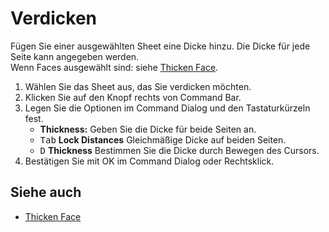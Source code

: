 
# Verdicken

<Reference shortcut="" command="Thicken" button="Rechts von Command Bar" />

Fügen Sie einer ausgewählten Sheet eine Dicke hinzu. Die Dicke für jede Seite kann angegeben werden.<br />
Wenn Faces ausgewählt sind: siehe [Thicken Face](./thicken-face).

1. Wählen Sie das Sheet aus, das Sie verdicken möchten.
2. Klicken Sie auf den Knopf <ButtonIcon type="button-thicken" /> rechts von Command Bar.
3. Legen Sie die Optionen im Command Dialog und den Tastaturkürzeln fest.
    - **Thickness:** Geben Sie die Dicke für beide Seiten an.
    - <kbd>Tab</kbd> **Lock Distances** Gleichmäßige Dicke auf beiden Seiten.
    - <kbd>D</kbd> **Thickness** Bestimmen Sie die Dicke durch Bewegen des Cursors.
4. Bestätigen Sie mit OK im Command Dialog oder Rechtsklick.

## Siehe auch
- [Thicken Face](./thicken-face)

